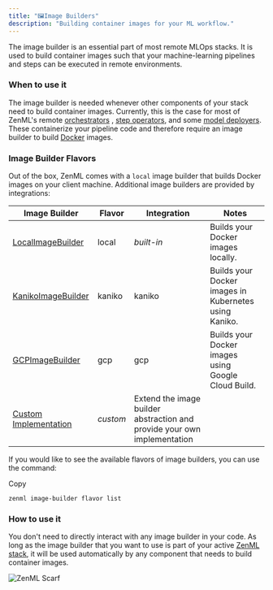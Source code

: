 ```yaml
---
title: "🖼️Image Builders"
description: "Building container images for your ML workflow."
---
```


The image builder is an essential part of most remote MLOps stacks. It is used to build container images such that your machine-learning pipelines and steps can be executed in remote environments.

### When to use it

The image builder is needed whenever other components of your stack need to build container images. Currently, this is the case for most of ZenML's remote [orchestrators](/stack-components/orchestrators) , [step operators](/stack-components/step-operators), and some [model deployers](/stack-components/model-deployers). These containerize your pipeline code and therefore require an image builder to build [Docker](https://www.docker.com/) images.

### Image Builder Flavors

Out of the box, ZenML comes with a `local` image builder that builds Docker images on your client machine. Additional image builders are provided by integrations:

| Image Builder                                                    | Flavor   | Integration                                                              | Notes                                                 |
| ---------------------------------------------------------------- | -------- | ------------------------------------------------------------------------ | ----------------------------------------------------- |
| [LocalImageBuilder](/stack-components/image-builders/local)      | local    | _built-in_                                                               | Builds your Docker images locally.                    |
| [KanikoImageBuilder](/stack-components/image-builders/kaniko)    | kaniko   | kaniko                                                                   | Builds your Docker images in Kubernetes using Kaniko. |
| [GCPImageBuilder](/stack-components/image-builders/gcp)          | gcp      | gcp                                                                      | Builds your Docker images using Google Cloud Build.   |
| [Custom Implementation](/stack-components/image-builders/custom) | _custom_ | Extend the image builder abstraction and provide your own implementation |                                                       |

If you would like to see the available flavors of image builders, you can use the command:

Copy

```
zenml image-builder flavor list
```

### How to use it

You don't need to directly interact with any image builder in your code. As long as the image builder that you want to use is part of your active [ZenML stack](/user-guide/production-guide/understand-stacks), it will be used automatically by any component that needs to build container images.

![ZenML Scarf](/images/stack-components)